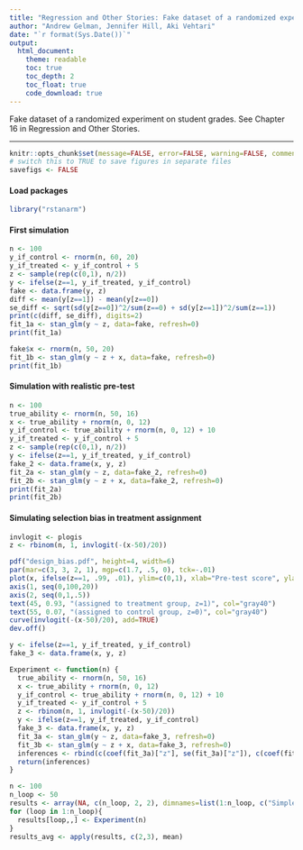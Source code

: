 ```yaml
---
title: "Regression and Other Stories: Fake dataset of a randomized experiment on student grades"
author: "Andrew Gelman, Jennifer Hill, Aki Vehtari"
date: "`r format(Sys.Date())`"
output:
  html_document:
    theme: readable
    toc: true
    toc_depth: 2
    toc_float: true
    code_download: true
---
```

Fake dataset of a randomized experiment on student grades. See
Chapter 16 in Regression and Other Stories.

-------------


```r
knitr::opts_chunk$set(message=FALSE, error=FALSE, warning=FALSE, comment=NA)
# switch this to TRUE to save figures in separate files
savefigs <- FALSE
```

#### Load packages

```r
library("rstanarm")
```

#### First simulation

```r
n <- 100
y_if_control <- rnorm(n, 60, 20)
y_if_treated <- y_if_control + 5
z <- sample(rep(c(0,1), n/2))
y <- ifelse(z==1, y_if_treated, y_if_control)
fake <- data.frame(y, z)
diff <- mean(y[z==1]) - mean(y[z==0])
se_diff <- sqrt(sd(y[z==0])^2/sum(z==0) + sd(y[z==1])^2/sum(z==1))
print(c(diff, se_diff), digits=2)
fit_1a <- stan_glm(y ~ z, data=fake, refresh=0)
print(fit_1a)

fake$x <- rnorm(n, 50, 20)
fit_1b <- stan_glm(y ~ z + x, data=fake, refresh=0)
print(fit_1b)
```

#### Simulation with realistic pre-test

```r
n <- 100
true_ability <- rnorm(n, 50, 16)
x <- true_ability + rnorm(n, 0, 12)
y_if_control <- true_ability + rnorm(n, 0, 12) + 10
y_if_treated <- y_if_control + 5
z <- sample(rep(c(0,1), n/2))
y <- ifelse(z==1, y_if_treated, y_if_control)
fake_2 <- data.frame(x, y, z)
fit_2a <- stan_glm(y ~ z, data=fake_2, refresh=0)
fit_2b <- stan_glm(y ~ z + x, data=fake_2, refresh=0)
print(fit_2a)
print(fit_2b)
```

#### Simulating selection bias in treatment assignment

```r
invlogit <- plogis
z <- rbinom(n, 1, invlogit(-(x-50)/20))

pdf("design_bias.pdf", height=4, width=6)
par(mar=c(3, 3, 2, 1), mgp=c(1.7, .5, 0), tck=-.01)
plot(x, ifelse(z==1, .99, .01), ylim=c(0,1), xlab="Pre-test score", ylab="Pr (z=1)", xaxt="n", yaxt="n", yaxs="i", bty="l", pch=20)
axis(1, seq(0,100,20))
axis(2, seq(0,1,.5))
text(45, 0.93, "(assigned to treatment group, z=1)", col="gray40")
text(55, 0.07, "(assigned to control group, z=0)", col="gray40")
curve(invlogit(-(x-50)/20), add=TRUE)
dev.off()

y <- ifelse(z==1, y_if_treated, y_if_control)
fake_3 <- data.frame(x, y, z)

Experiment <- function(n) {
  true_ability <- rnorm(n, 50, 16)
  x <- true_ability + rnorm(n, 0, 12)
  y_if_control <- true_ability + rnorm(n, 0, 12) + 10
  y_if_treated <- y_if_control + 5
  z <- rbinom(n, 1, invlogit(-(x-50)/20))
  y <- ifelse(z==1, y_if_treated, y_if_control)
  fake_3 <- data.frame(x, y, z)
  fit_3a <- stan_glm(y ~ z, data=fake_3, refresh=0)
  fit_3b <- stan_glm(y ~ z + x, data=fake_3, refresh=0)
  inferences <- rbind(c(coef(fit_3a)["z"], se(fit_3a)["z"]), c(coef(fit_3b)["z"], se(fit_3b)["z"]))
  return(inferences)
}

n <- 100
n_loop <- 50
results <- array(NA, c(n_loop, 2, 2), dimnames=list(1:n_loop, c("Simple", "Adjusted"), c("Estimate", "SE")))
for (loop in 1:n_loop){
  results[loop,,] <- Experiment(n)
}
results_avg <- apply(results, c(2,3), mean)
```

